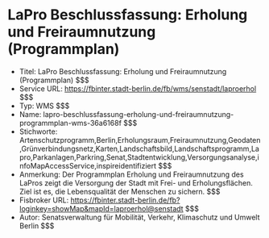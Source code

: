 # LaPro Beschlussfassung: Erholung und Freiraumnutzung (Programmplan)
- Titel: LaPro Beschlussfassung: Erholung und Freiraumnutzung (Programmplan) $$$
- Service URL: https://fbinter.stadt-berlin.de/fb/wms/senstadt/laproerhol $$$
- Typ: WMS $$$
- Name: lapro-beschlussfassung-erholung-und-freiraumnutzung-programmplan-wms-36a6168f $$$
- Stichworte: Artenschutzprogramm,Berlin,Erholungsraum,Freiraumnutzung,Geodaten,Grünverbindungsnetz,Karten,Landschaftsbild,Landschaftsprogramm,Lapro,Parkanlagen,Parkring,Senat,Stadtentwicklung,Versorgungsanalyse,infoMapAccessService,inspireidentifiziert $$$
- Anmerkung: Der Programmplan Erholung und Freiraumnutzung des LaPros zeigt die Versorgung der Stadt mit Frei- und Erholungsflächen. Ziel ist es, die Lebensqualität der Menschen zu sichern. $$$
- Fisbroker URL: https://fbinter.stadt-berlin.de/fb?loginkey=showMap&mapId=laproerhol@senstadt $$$
- Autor: Senatsverwaltung für Mobilität, Verkehr, Klimaschutz und Umwelt Berlin $$$
